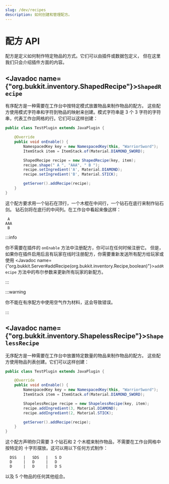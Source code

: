 ```yaml
---
slug: /dev/recipes
description: 如何创建和管理配方。
---
```


# 配方 API

配方是定义如何制作特定物品的方式。它们可以由插件或数据包定义，
但在这里我们只会介绍插件方面的内容。

## <Javadoc name={"org.bukkit.inventory.ShapedRecipe"}>`ShapedRecipe`</Javadoc>

有序配方是一种需要在工作台中按特定模式放置物品来制作物品的配方。
这些配方使用模式字符串和字符到物品的映射来创建。模式字符串是 3 个
3 字符的字符串，代表工作台网格的行。它们可以这样创建：

```java title="TestPlugin.java"
public class TestPlugin extends JavaPlugin {

    @Override
    public void onEnable() {
        NamespacedKey key = new NamespacedKey(this, "WarriorSword");
        ItemStack item = ItemStack.of(Material.DIAMOND_SWORD);

        ShapedRecipe recipe = new ShapedRecipe(key, item);
        recipe.shape(" A ", "AAA", " B ");
        recipe.setIngredient('A', Material.DIAMOND);
        recipe.setIngredient('B', Material.STICK);

        getServer().addRecipe(recipe);
    }
}
```

这个配方要求用一个钻石在顶行，一个木棍在中间行，一个钻石在底行来制作钻石剑。
钻石剑将在底行的中间列。在工作台中看起来像这样：

```
 A
AAA
 B
```

:::info

你不需要在插件的 `onEnable` 方法中注册配方，你可以在任何时候注册它。
但是，如果你在插件启用后且有玩家在线时注册配方，你需要重新发送所有配方给玩家或使用
<Javadoc name={"org.bukkit.Server#addRecipe(org.bukkit.inventory.Recipe,boolean)"}>`addRecipe`</Javadoc>
方法中的布尔参数来更新所有玩家的新配方。

:::

:::warning

你不能在有序配方中使用空气作为材料，这会导致错误。

:::


## <Javadoc name={"org.bukkit.inventory.ShapelessRecipe"}>`ShapelessRecipe`</Javadoc>

无序配方是一种需要在工作台中放置特定数量的物品来制作物品的配方。
这些配方使用物品列表创建。它们可以这样创建：

```java title="TestPlugin.java"
public class TestPlugin extends JavaPlugin {

    @Override
    public void onEnable() {
        NamespacedKey key = new NamespacedKey(this, "WarriorSword");
        ItemStack item = ItemStack.of(Material.DIAMOND_SWORD);

        ShapelessRecipe recipe = new ShapelessRecipe(key, item);
        recipe.addIngredient(3, Material.DIAMOND);
        recipe.addIngredient(2, Material.STICK);

        getServer().addRecipe(recipe);
    }
}
```

这个配方声明你只需要 3 个钻石和 2 个木棍来制作物品，不需要在工作台网格中按特定的
十字形摆放。这可以用以下任何方式制作：
```
  DSS   |   SDS   |   S D
  D     |   D     |   D
  D     |   D     |   D S
```
以及 5 个物品的任何其他组合。
